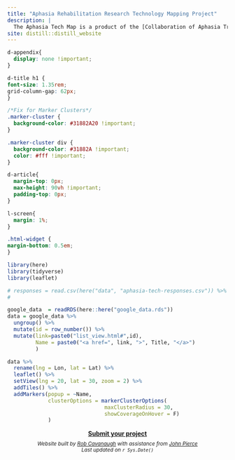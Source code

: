 ```yaml
---
title: "Aphasia Rehabilitation Research Technology Mapping Project"
description: |
  The Aphasia Tech Map is a product of the [Collaboration of Aphasia Trialists](https://www.aphasiatrials.org) Working Group 4,  sponsored by the [Centre for Research Excellence in Aphasia Recovery and Rehabilitation](https://www.latrobe.edu.au/research/centres/health/aphasia).
site: distill::distill_website
---
```


```css

d-appendix{
  display: none !important;
}

d-title h1 {
font-size: 1.35rem;
grid-column-gap: 62px;
}

/*Fix for Marker Clusters*/
.marker-cluster {
  background-color: #31882A20 !important;
}

.marker-cluster div {
  background-color: #31882A !important;
  color: #fff !important;
}

d-article{
  margin-top: 0px;
  max-height: 90vh !important;
  padding-top: 0px;
}

l-screen{
  margin: 1%;
}

.html-widget {
margin-bottom: 0.5em;
}

```

```r
library(here)
library(tidyverse)
library(leaflet)

# responses = read.csv(here("data", "aphasia-tech-responses.csv")) %>%
#   

google_data  = readRDS(here::here("google_data.rds"))
data = google_data %>%
  ungroup() %>%
  mutate(id = row_number()) %>%
  mutate(link=paste0("list_view.html#",id),
         Name = paste0("<a href=", link, ">", Title, "</a>")
         )

```

```r
data %>%
  rename(lng = Lon, lat = Lat) %>%
  leaflet() %>%
  setView(lng = 20, lat = 30, zoom = 2) %>% 
  addTiles() %>%
  addMarkers(popup = ~Name,
             clusterOptions = markerClusterOptions(
                               maxClusterRadius = 30,
                               showCoverageOnHover = F)
             )
```

<center style="margin-bottom:0.5rem;">**[Submit your project](https://forms.gle/xjMy3ZgCABeuX9Kf7){target="_blank"}**</center>

<center><small>
*Website built by [Rob Cavanaugh](https://rbcavanaugh.github.io) with assistance from [John Pierce](http://www.aphasiatherapyonline.com/aboutdetailed.html)*
<br>
*Last updated on `r Sys.Date()`*
</small></center>
